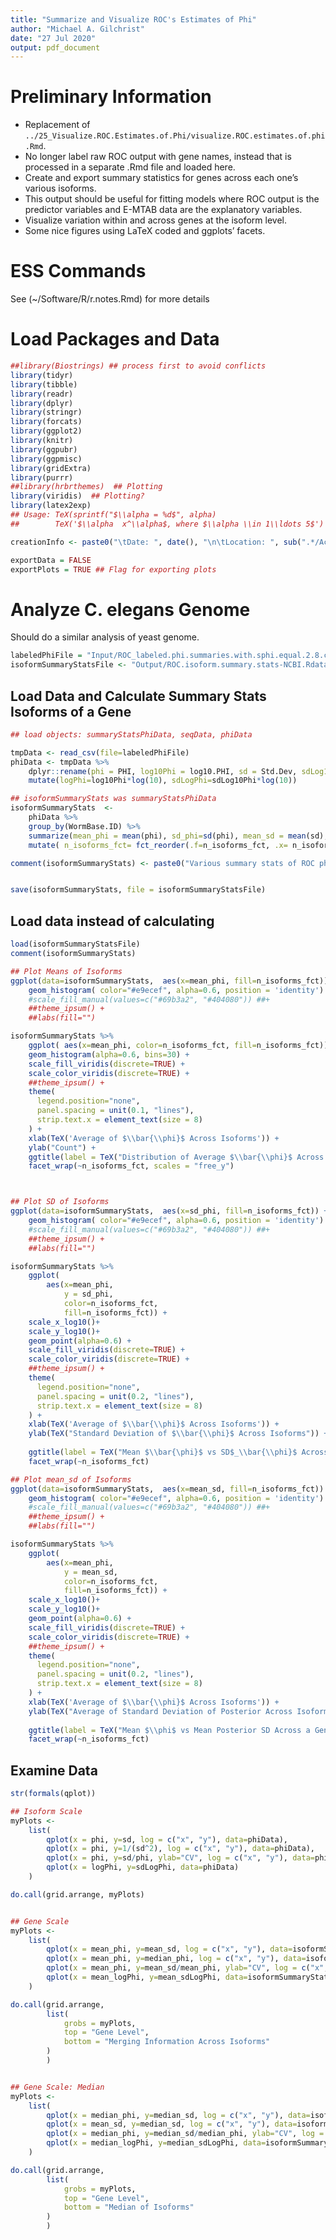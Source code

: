 ```yaml
---
title: "Summarize and Visualize ROC's Estimates of Phi"
author: "Michael A. Gilchrist"
date: "27 Jul 2020"
output: pdf_document
---
```


# Preliminary Information
- Replacement of ` ../25_Visualize.ROC.Estimates.of.Phi/visualize.ROC.estimates.of.phi.Rmd`.
- No longer label raw ROC output with gene names, instead that is processed in a separate .Rmd file and loaded here.
- Create and export summary statistics for genes across each one's various isoforms.
- This output should be useful for fitting models where ROC output is the predictor variables and E-MTAB data are the explanatory variables.
- Visualize variation within and across genes at the isoform level.
- Some nice figures using LaTeX coded and ggplots' facets.


# ESS Commands
See (~/Software/R/r.notes.Rmd)  for more details


# Load Packages and Data
```r

##library(Biostrings) ## process first to avoid conflicts
library(tidyr)
library(tibble)
library(readr)
library(dplyr)
library(stringr)
library(forcats)
library(ggplot2)
library(knitr)
library(ggpubr)
library(ggpmisc)
library(gridExtra)
library(purrr)
##library(hrbrthemes)  ## Plotting 
library(viridis)  ## Plotting?
library(latex2exp)
## Usage: TeX(sprintf("$\\alpha = %d$", alpha)
##        TeX('$\\alpha  x^\\alpha$, where $\\alpha \\in 1\\ldots 5$')

creationInfo <- paste0("\tDate: ", date(), "\n\tLocation: ", sub(".*/AcrossTissue", "AcrossTissue", getwd()))

exportData = FALSE
exportPlots = TRUE ## Flag for exporting plots
```

# Analyze C. elegans Genome
Should do a similar analysis of yeast genome.


```r

labeledPhiFile = "Input/ROC_labeled.phi.summaries.with.sphi.equal.2.8.csv"
isoformSummaryStatsFile <- "Output/ROC.isoform.summary.stats-NCBI.Rdata"


```
## Load Data and Calculate Summary Stats Isoforms of a Gene
```r
## load objects: summaryStatsPhiData, seqData, phiData

tmpData <- read_csv(file=labeledPhiFile)
phiData <- tmpData %>%
    dplyr::rename(phi = PHI, log10Phi = log10.PHI, sd = Std.Dev, sdLog10Phi = log10.Std.Dev) %>%
    mutate(logPhi=log10Phi*log(10), sdLogPhi=sdLog10Phi*log(10))

## isoformSummaryStats was summaryStatsPhiData
isoformSummaryStats  <-
    phiData %>%
    group_by(WormBase.ID) %>%
    summarize(mean_phi = mean(phi), sd_phi=sd(phi), mean_sd = mean(sd), mean_var = mean(sd^2), mean_length = mean(length), mean_logPhi=mean(logPhi), mean_sdLogPhi=mean(sdLogPhi), mean_logVar=mean(sdLogPhi^2), median_phi = median(phi), median_sd = median(sd), median_length = median(length), median_logPhi=median(logPhi), median_sdLogPhi=median(sdLogPhi), n_isoforms = length(phi), n_isoforms_fct = as.character(n_isoforms) ) %>% 
    mutate( n_isoforms_fct= fct_reorder(.f=n_isoforms_fct, .x= n_isoforms)) ## Make sure factors follow numerical order    

comment(isoformSummaryStats) <- paste0("Various summary stats of ROC phi output across a WormBase gene's isoforms. Columns include", names(isoformSummaryStats) )


save(isoformSummaryStats, file = isoformSummaryStatsFile)

```


## Load data instead of calculating
```r

load(isoformSummaryStatsFile)
comment(isoformSummaryStats)


```


```r

## Plot Means of Isoforms
ggplot(data=isoformSummaryStats,  aes(x=mean_phi, fill=n_isoforms_fct)) +
    geom_histogram( color="#e9ecef", alpha=0.6, position = 'identity') #+
    #scale_fill_manual(values=c("#69b3a2", "#404080")) ##+
    ##theme_ipsum() +
    ##labs(fill="")

isoformSummaryStats %>% 
    ggplot( aes(x=mean_phi, color=n_isoforms_fct, fill=n_isoforms_fct)) +
    geom_histogram(alpha=0.6, bins=30) +
    scale_fill_viridis(discrete=TRUE) +
    scale_color_viridis(discrete=TRUE) +
    ##theme_ipsum() +
    theme(
      legend.position="none",
      panel.spacing = unit(0.1, "lines"),
      strip.text.x = element_text(size = 8)
    ) +
    xlab(TeX('Average of $\\bar{\\phi}$ Across Isoforms')) +
    ylab("Count") +
    ggtitle(label = TeX("Distribution of Average $\\bar{\\phi}$ Across a Gene's Isoforms") )+
    facet_wrap(~n_isoforms_fct, scales = "free_y")



## Plot SD of Isoforms
ggplot(data=isoformSummaryStats,  aes(x=sd_phi, fill=n_isoforms_fct)) +
    geom_histogram( color="#e9ecef", alpha=0.6, position = 'identity') #+
    #scale_fill_manual(values=c("#69b3a2", "#404080")) ##+
    ##theme_ipsum() +
    ##labs(fill="")

isoformSummaryStats %>% 
    ggplot(
        aes(x=mean_phi,
            y = sd_phi,
            color=n_isoforms_fct,
            fill=n_isoforms_fct)) +
    scale_x_log10()+
    scale_y_log10()+
    geom_point(alpha=0.6) +
    scale_fill_viridis(discrete=TRUE) +
    scale_color_viridis(discrete=TRUE) +
    ##theme_ipsum() +
    theme(
      legend.position="none",
      panel.spacing = unit(0.2, "lines"),
      strip.text.x = element_text(size = 8)
    ) +
    xlab(TeX('Average of $\\bar{\\phi}$ Across Isoforms')) +
    ylab(TeX("Standard Deviation of $\\bar{\\phi}$ Across Isoforms")) +
    
    ggtitle(label = TeX("Mean $\\bar{\phi}$ vs SD$_\\bar{\\phi}$ Across a Gene's Isoforms") )+
    facet_wrap(~n_isoforms_fct)

## Plot mean_sd of Isoforms
ggplot(data=isoformSummaryStats,  aes(x=mean_sd, fill=n_isoforms_fct)) +
    geom_histogram( color="#e9ecef", alpha=0.6, position = 'identity') #+
    #scale_fill_manual(values=c("#69b3a2", "#404080")) ##+
    ##theme_ipsum() +
    ##labs(fill="")

isoformSummaryStats %>% 
    ggplot(
        aes(x=mean_phi,
            y = mean_sd,
            color=n_isoforms_fct,
            fill=n_isoforms_fct)) +
    scale_x_log10()+
    scale_y_log10()+
    geom_point(alpha=0.6) +
    scale_fill_viridis(discrete=TRUE) +
    scale_color_viridis(discrete=TRUE) +
    ##theme_ipsum() +
    theme(
      legend.position="none",
      panel.spacing = unit(0.2, "lines"),
      strip.text.x = element_text(size = 8)
    ) +
    xlab(TeX('Average of $\\bar{\\phi}$ Across Isoforms')) +
    ylab(TeX("Average of Standard Deviation of Posterior Across Isoforms")) +
    
    ggtitle(label = TeX("Mean $\\phi$ vs Mean Posterior SD Across a Gene's Isoforms") )+
    facet_wrap(~n_isoforms_fct)


```



## Examine Data
```r

str(formals(qplot))

## Isoform Scale
myPlots <-
    list(
        qplot(x = phi, y=sd, log = c("x", "y"), data=phiData),
        qplot(x = phi, y=1/(sd^2), log = c("x", "y"), data=phiData),
        qplot(x = phi, y=sd/phi, ylab="CV", log = c("x", "y"), data=phiData),
        qplot(x = logPhi, y=sdLogPhi, data=phiData)
    )

do.call(grid.arrange, myPlots)


## Gene Scale
myPlots <-
    list(
        qplot(x = mean_phi, y=mean_sd, log = c("x", "y"), data=isoformSummaryStats),
        qplot(x = mean_phi, y=median_phi, log = c("x", "y"), data=isoformSummaryStats),
        qplot(x = mean_phi, y=mean_sd/mean_phi, ylab="CV", log = c("x", "y"), data=isoformSummaryStats),
        qplot(x = mean_logPhi, y=mean_sdLogPhi, data=isoformSummaryStats)
    )

do.call(grid.arrange,
        list(
            grobs = myPlots,
            top = "Gene Level",
            bottom = "Merging Information Across Isoforms"
        )
        )


## Gene Scale: Median
myPlots <-
    list(
        qplot(x = median_phi, y=median_sd, log = c("x", "y"), data=isoformSummaryStats),
        qplot(x = mean_sd, y=median_sd, log = c("x", "y"), data=isoformSummaryStats),
        qplot(x = median_phi, y=median_sd/median_phi, ylab="CV", log = c("x", "y"), data=isoformSummaryStats),
        qplot(x = median_logPhi, y=median_sdLogPhi, data=isoformSummaryStats)
    )

do.call(grid.arrange,
        list(
            grobs = myPlots,
            top = "Gene Level",
            bottom = "Median of Isoforms"
        )
        )


```


